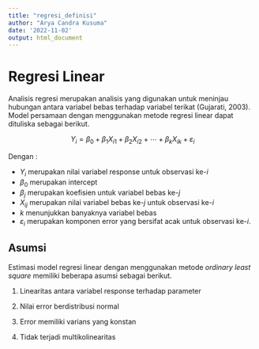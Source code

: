```yaml
---
title: "regresi_definisi"
author: "Arya Candra Kusuma"
date: '2022-11-02'
output: html_document
---
```


# Regresi Linear

Analisis regresi merupakan analisis yang digunakan untuk meninjau hubungan antara variabel bebas terhadap variabel terikat (Gujarati, 2003). Model persamaan dengan menggunakan metode regresi linear dapat dituliska sebagai berikut.

$$
Y_i = \beta_0 + \beta_1X_{i1} + \beta_2X_{i2} + \cdots + \beta_kX_{ik} + \varepsilon_i
$$

Dengan :

- $Y_i$ merupakan nilai variabel response untuk observasi ke-$i$
- $\beta_0$ merupakan intercept
- $\beta_{j}$ merupakan koefisien untuk variabel bebas ke-$j$
- $X_{ij}$ merupakan nilai variabel bebas ke-$j$ untuk observasi ke-$i$
- $k$ menunjukkan banyaknya variabel bebas
- $\varepsilon_i$ merupakan komponen error yang bersifat acak untuk observasi ke-$i$.

## Asumsi

Estimasi model regresi linear dengan menggunakan metode *ordinary least square* memiliki beberapa asumsi sebagai berikut.

1. Linearitas antara variabel response terhadap parameter

2. Nilai error berdistribusi normal

3. Error memiliki varians yang konstan

4. Tidak terjadi multikolinearitas